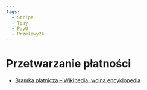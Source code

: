 ```yaml
---
tags:
  - Stripe
  - Tpay
  - PayU
  - Przelewy24
---
```


# Przetwarzanie płatności

- [Bramka płatnicza – Wikipedia, wolna encyklopedia](https://pl.wikipedia.org/wiki/Bramka_p%C5%82atnicza)
